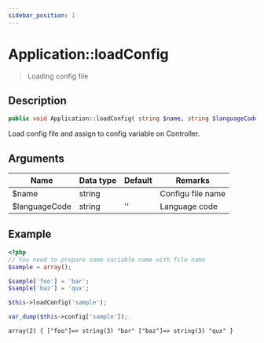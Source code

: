 ```yaml
---
sidebar_position: 1
---
```


# Application::loadConfig

> Loading config file

## Description

```php
public void Application::loadConfig( string $name, string $languageCode = '' )
```

Load config file and assign to config variable on Controller.

## Arguments

| Name          | Data type | Default | Remarks           |
| ------------- | --------- | ------- | ----------------- |
| $name         | string    |         | Configu file name |
| $languageCode | string    | ''      | Language code     |

## Example

```php title="code/config/sample.php"
<?php
// You need to prepare same variable name with file name
$sample = array();

$sample['foo'] = 'bar';
$sample['baz'] = 'qux';
```

```php title="Controller"
$this->loadConfig('sample');

var_dump($this->config['sample']);
```

```html title="Output"
array(2) { ["foo"]=> string(3) "bar" ["baz"]=> string(3) "qux" }
```
